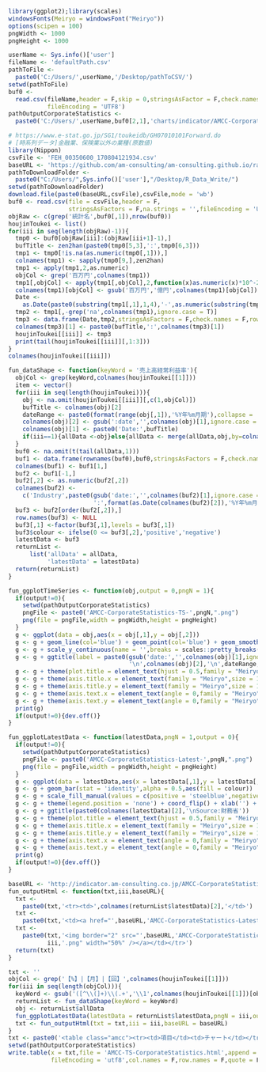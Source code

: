 ```r
library(ggplot2);library(scales)
windowsFonts(Meiryo = windowsFont("Meiryo"))
options(scipen = 100)
pngWidth <- 1000
pngHeight <- 1000
```

```r
userName <- Sys.info()['user']
fileName <- 'defaultPath.csv'
pathToFile <-
  paste0('C:/Users/',userName,'/Desktop/pathToCSV/')
setwd(pathToFile)
buf0 <-
  read.csv(fileName,header = F,skip = 0,stringsAsFactor = F,check.names = F,
           fileEncoding = 'UTF8')
pathOutputCorporateStatistics <-
  paste0('C:/Users/',userName,buf0[2,1],'charts/indicator/AMCC-CorporateStatistics/')
```

```r
# https://www.e-stat.go.jp/SG1/toukeidb/GH07010101Forward.do
# [時系列データ]金融業、保険業以外の業種(原数値)
library(Nippon)
csvFile <- 'FEH_00350600_170804121934.csv'
baseURL <- 'https://github.com/am-consulting/am-consulting.github.io/raw/master/csv/csvData/TSdata/'
pathToDownloadFolder <-
  paste0("C:/Users/",Sys.info()['user'],"/Desktop/R_Data_Write/")
setwd(pathToDownloadFolder)
download.file(paste0(baseURL,csvFile),csvFile,mode = 'wb')
buf0 <- read.csv(file = csvFile,header = F,
                 stringsAsFactors = F,na.strings = '',fileEncoding = 'UTF8')
objRaw <- c(grep('統計名',buf0[,1]),nrow(buf0))
houjinToukei <- list()
for(iii in seq(length(objRaw)-1)){
  tmp0 <- buf0[objRaw[iii]:(objRaw[iii+1]-1),]
  bufTitle <- zen2han(paste0(tmp0[5,3],':',tmp0[6,3]))
  tmp1 <- tmp0[!is.na(as.numeric(tmp0[,1])),]
  colnames(tmp1) <- sapply(tmp0[9,],zen2han)
  tmp1 <- apply(tmp1,2,as.numeric)
  objCol <- grep('百万円',colnames(tmp1))
  tmp1[,objCol] <- apply(tmp1[,objCol],2,function(x)as.numeric(x)*10^-2)
  colnames(tmp1)[objCol] <- gsub('百万円','億円',colnames(tmp1)[objCol])
  Date <-
    as.Date(paste0(substring(tmp1[,1],1,4),'-',as.numeric(substring(tmp1[,1],5,5))*3,'-1'))
  tmp2 <- tmp1[,-grep('na',colnames(tmp1),ignore.case = T)]
  tmp3 <- data.frame(Date,tmp2,stringsAsFactors = F,check.names = F,row.names = NULL)
  colnames(tmp3)[1] <- paste0(bufTitle,':',colnames(tmp3)[1]) 
  houjinToukei[[iii]] <- tmp3
  print(tail(houjinToukei[[iii]][,1:3]))
}
colnames(houjinToukei[[iii]])
```

```r
fun_dataShape <- function(keyWord = '売上高経常利益率'){
  objCol <- grep(keyWord,colnames(houjinToukei[[1]]))
  item <- vector()  
  for(iii in seq(length(houjinToukei))){
    obj <- na.omit(houjinToukei[[iii]][,c(1,objCol)])
    bufTitle <- colnames(obj)[2]
    dateRange <- paste0(format(range(obj[,1]),'%Y年%m月期'),collapse = '~')
    colnames(obj)[2] <- gsub(':date','',colnames(obj)[1],ignore.case = T)
    colnames(obj)[1] <- paste0('Date:',bufTitle)
    if(iii==1){allData <-obj}else{allData <- merge(allData,obj,by=colnames(obj)[1],all=T)}
  }
  buf0 <- na.omit(t(tail(allData,1)))
  buf1 <- data.frame(rownames(buf0),buf0,stringsAsFactors = F,check.names = F,row.names = NULL)
  colnames(buf1) <- buf1[1,]
  buf2 <- buf1[-1,]
  buf2[,2] <- as.numeric(buf2[,2])
  colnames(buf2) <- 
    c('Industry',paste0(gsub('date:','',colnames(buf2)[1],ignore.case = T),
                        ':',format(as.Date(colnames(buf2)[2]),'%Y年%m月期')))
  buf3 <- buf2[order(buf2[,2]),]
  row.names(buf3) <- NULL
  buf3[,1] <-factor(buf3[,1],levels = buf3[,1])
  buf3$colour <- ifelse(0 <= buf3[,2],'positive','negative')
  latestData <- buf3
  returnList <-
      list('allData' = allData,
           'latestData' = latestData)
  return(returnList)
}
```

```r
fun_ggplotTimeSeries <- function(obj,output = 0,pngN = 1){
  if(output!=0){
    setwd(pathOutputCorporateStatistics)
    pngFile <- paste0('AMCC-CorporateStatistics-TS-',pngN,".png")
    png(file = pngFile,width = pngWidth,height = pngHeight)
  }
  g <- ggplot(data = obj,aes(x = obj[,1],y = obj[,2]))
  g <- g + geom_line(col='blue') + geom_point(col='blue') + geom_smooth(col='red') + xlab('')
  g <- g + scale_y_continuous(name = '',breaks = scales::pretty_breaks(10),sec.axis = dup_axis())
  g <- g + ggtitle(label = paste0(gsub('date:','',colnames(obj)[1],ignore.case = T),
                                  '\n',colnames(obj)[2],'\n',dateRange,'\nSource:財務省'))
  g <- g + theme(plot.title = element_text(hjust = 0.5,family = "Meiryo",size = 20))
  g <- g + theme(axis.title.x = element_text(family = "Meiryo",size = 16))
  g <- g + theme(axis.title.y = element_text(family = "Meiryo",size = 16))
  g <- g + theme(axis.text.x = element_text(angle = 0,family = "Meiryo",size = 16,vjust = 0.5))
  g <- g + theme(axis.text.y = element_text(angle = 0,family = "Meiryo",size = 16))
  print(g)
  if(output!=0){dev.off()}
}  
```

```r
fun_ggplotLatestData <- function(latestData,pngN = 1,output = 0){
  if(output!=0){
    setwd(pathOutputCorporateStatistics)
    pngFile <- paste0('AMCC-CorporateStatistics-Latest-',pngN,".png")
    png(file = pngFile,width = pngWidth,height = pngHeight)
  }
  g <- ggplot(data = latestData,aes(x = latestData[,1],y = latestData[,2]))
  g <- g + geom_bar(stat = 'identity',alpha = 0.5,aes(fill = colour))
  g <- g + scale_fill_manual(values = c(positive = 'steelblue',negative = 'firebrick1'))
  g <- g + theme(legend.position = 'none') + coord_flip() + xlab('') + ylab('')
  g <- g + ggtitle(paste0(colnames(latestData)[2],'\nSource:財務省'))
  g <- g + theme(plot.title = element_text(hjust = 0.5,family = "Meiryo",size = 20))
  g <- g + theme(axis.title.x = element_text(family = "Meiryo",size = 16))
  g <- g + theme(axis.title.y = element_text(family = "Meiryo",size = 16))
  g <- g + theme(axis.text.x = element_text(angle = 0,family = "Meiryo",size = 16,vjust = 0.5))
  g <- g + theme(axis.text.y = element_text(angle = 0,family = "Meiryo",size = 16))
  print(g)
  if(output!=0){dev.off()}
}
```

```r
baseURL <- 'http://indicator.am-consulting.co.jp/AMCC-CorporateStatistics/'
fun_outputHtml <- function(txt,iii,baseURL){
  txt <-
    paste0(txt,'<tr><td>',colnames(returnList$latestData)[2],'</td>')
  txt <- 
    paste0(txt,'<td><a href="',baseURL,'AMCC-CorporateStatistics-Latest-',iii,'.png">')
  txt <- 
    paste0(txt,'<img border="2" src="',baseURL,'AMCC-CorporateStatistics-Latest-',
           iii,'.png" width="50%" /></a></td></tr>')
  return(txt)
}
```

```r
txt <- ''
objCol <- grep('【%】|【月】|【回】',colnames(houjinToukei[[1]]))
for(iii in seq(length(objCol))){
  keyWord <- gsub('([^\\(]+)\\(.+','\\1',colnames(houjinToukei[[1]])[objCol[iii]])
  returnList <- fun_dataShape(keyWord = keyWord)
  obj <- returnList$allData
  fun_ggplotLatestData(latestData = returnList$latestData,pngN = iii,output = 1)
  txt <- fun_outputHtml(txt = txt,iii = iii,baseURL = baseURL)
}
txt <- paste0('<table class="amcc"><tr><td>項目</td><td>チャート</td></tr>',txt,'</table>')
setwd(pathOutputCorporateStatistics)
write.table(x = txt,file = 'AMCC-TS-CorporateStatistics.html',append = F,
            fileEncoding = 'utf8',col.names = F,row.names = F,quote = F)
```
